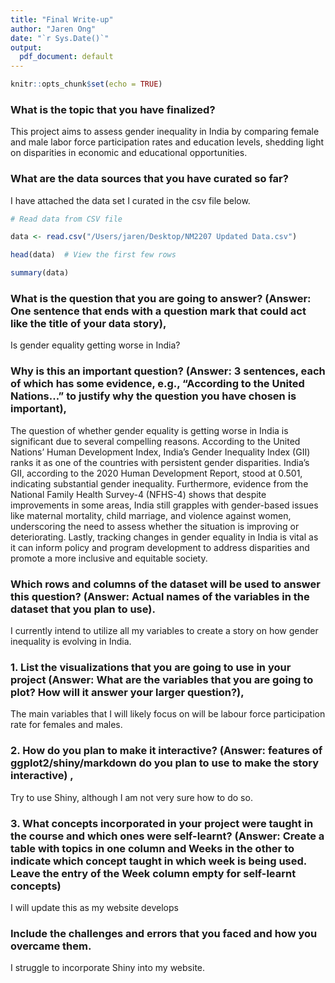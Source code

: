 ```yaml
---
title: "Final Write-up"
author: "Jaren Ong"
date: "`r Sys.Date()`"
output:
  pdf_document: default
---
```


```r
knitr::opts_chunk$set(echo = TRUE)
```

### What is the topic that you have finalized?

This project aims to assess gender inequality in India by comparing female and male labor force participation rates and education levels, shedding light on disparities in economic and educational opportunities.

### What are the data sources that you have curated so far?

I have attached the data set I curated in the csv file below.

```r

# Read data from CSV file

data <- read.csv("/Users/jaren/Desktop/NM2207 Updated Data.csv")

head(data)  # View the first few rows

summary(data)


```

### What is the question that you are going to answer? (Answer: One sentence that ends with a question mark that could act like the title of your data story),

Is gender equality getting worse in India?

### Why is this an important question? (Answer: 3 sentences, each of which has some evidence, e.g., "According to the United Nations..." to justify why the question you have chosen is important),

The question of whether gender equality is getting worse in India is significant due to several compelling reasons. According to the United Nations' Human Development Index, India's Gender Inequality Index (GII) ranks it as one of the countries with persistent gender disparities. India's GII, according to the 2020 Human Development Report, stood at 0.501, indicating substantial gender inequality. Furthermore, evidence from the National Family Health Survey-4 (NFHS-4) shows that despite improvements in some areas, India still grapples with gender-based issues like maternal mortality, child marriage, and violence against women, underscoring the need to assess whether the situation is improving or deteriorating. Lastly, tracking changes in gender equality in India is vital as it can inform policy and program development to address disparities and promote a more inclusive and equitable society.

### Which rows and columns of the dataset will be used to answer this question? (Answer: Actual names of the variables in the dataset that you plan to use).

I currently intend to utilize all my variables to create a story on how gender inequality is evolving in India.

### 1. List the visualizations that you are going to use in your project (Answer: What are the variables that you are going to plot? How will it answer your larger question?),

The main variables that I will likely focus on will be labour force participation rate for females and males.

### 2. How do you plan to make it interactive? (Answer: features of ggplot2/shiny/markdown do you plan to use to make the story interactive) ,

Try to use Shiny, although I am not very sure how to do so.

### 3. What concepts incorporated in your project were taught in the course and which ones were self-learnt? (Answer: Create a table with topics in one column and Weeks in the other to indicate which concept taught in which week is being used. Leave the entry of the Week column empty for self-learnt concepts)

I will update this as my website develops

### Include the challenges and errors that you faced and how you overcame them.

I struggle to incorporate Shiny into my website.
